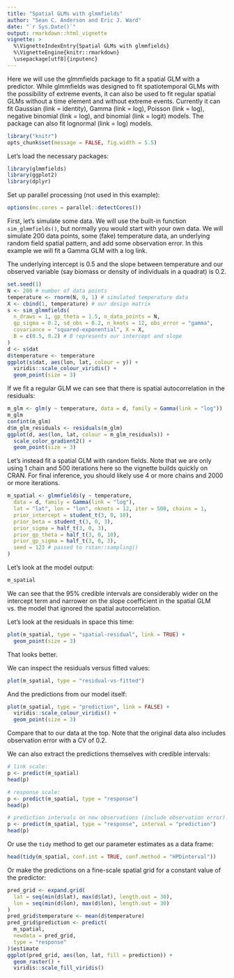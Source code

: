 ```yaml
---
title: "Spatial GLMs with glmmfields"
author: "Sean C. Anderson and Eric J. Ward"
date: "`r Sys.Date()`"
output: rmarkdown::html_vignette
vignette: >
  %\VignetteIndexEntry{Spatial GLMs with glmmfields}
  %\VignetteEngine{knitr::rmarkdown}
  \usepackage[utf8]{inputenc}
---
```


Here we will use the glmmfields package to fit a spatial GLM with a predictor. While glmmfields was designed to fit spatiotemporal GLMs with the possibility of extreme events, it can also be used to fit regular spatial GLMs without a time element and without extreme events. Currently it can fit Gaussian (link = identity), Gamma (link = log), Poisson (link = log), negative binomial (link = log), and binomial (link = logit) models. The package can also fit lognormal (link = log) models.
  
```r
library("knitr")
opts_chunk$set(message = FALSE, fig.width = 5.5)
```

Let's load the necessary packages:

```r
library(glmmfields)
library(ggplot2)
library(dplyr)
```

Set up parallel processing (not used in this example):

```r
options(mc.cores = parallel::detectCores())
```

First, let's simulate some data. We will use the built-in function `sim_glmmfields()`, but normally you would start with your own data. We will simulate 200 data points, some (fake) temperature data, an underlying random field spatial pattern, and add some observation error. In this example we will fit a Gamma GLM with a log link.

The underlying intercept is 0.5 and the slope between temperature and our observed variable (say biomass or density of individuals in a quadrat) is 0.2.

```r
set.seed(1)
N <- 200 # number of data points
temperature <- rnorm(N, 0, 1) # simulated temperature data
X <- cbind(1, temperature) # our design matrix
s <- sim_glmmfields(
  n_draws = 1, gp_theta = 1.5, n_data_points = N,
  gp_sigma = 0.2, sd_obs = 0.2, n_knots = 12, obs_error = "gamma",
  covariance = "squared-exponential", X = X,
  B = c(0.5, 0.2) # B represents our intercept and slope
)
d <- s$dat
d$temperature <- temperature
ggplot(s$dat, aes(lon, lat, colour = y)) +
  viridis::scale_colour_viridis() +
  geom_point(size = 3)
```

If we fit a regular GLM we can see that there is spatial autocorrelation in the residuals:

```r
m_glm <- glm(y ~ temperature, data = d, family = Gamma(link = "log"))
m_glm
confint(m_glm)
d$m_glm_residuals <- residuals(m_glm)
ggplot(d, aes(lon, lat, colour = m_glm_residuals)) +
  scale_color_gradient2() +
  geom_point(size = 3)
```

Let's instead fit a spatial GLM with random fields. Note that we are only using 1 chain and 500 iterations here so the vignette builds quickly on CRAN. For final inference, you should likely use 4 or more chains and 2000 or more iterations.

```r
m_spatial <- glmmfields(y ~ temperature,
  data = d, family = Gamma(link = "log"),
  lat = "lat", lon = "lon", nknots = 12, iter = 500, chains = 1,
  prior_intercept = student_t(3, 0, 10),
  prior_beta = student_t(3, 0, 3),
  prior_sigma = half_t(3, 0, 3),
  prior_gp_theta = half_t(3, 0, 10),
  prior_gp_sigma = half_t(3, 0, 3),
  seed = 123 # passed to rstan::sampling()
)
```

Let's look at the model output:

```r
m_spatial
```

We can see that the 95% credible intervals are considerably wider on the intercept term and narrower on the slope coefficient in the spatial GLM vs. the model that ignored the spatial autocorrelation.

Let's look at the residuals in space this time:

```r
plot(m_spatial, type = "spatial-residual", link = TRUE) +
  geom_point(size = 3)
```

That looks better.

We can inspect the residuals versus fitted values:

```r
plot(m_spatial, type = "residual-vs-fitted")
```

And the predictions from our model itself:

```r
plot(m_spatial, type = "prediction", link = FALSE) +
  viridis::scale_colour_viridis() +
  geom_point(size = 3)
```

Compare that to our data at the top. Note that the original data also includes observation error with a CV of 0.2.

We can also extract the predictions themselves with credible intervals:

```r
# link scale:
p <- predict(m_spatial)
head(p)

# response scale:
p <- predict(m_spatial, type = "response")
head(p)

# prediction intervals on new observations (include observation error):
p <- predict(m_spatial, type = "response", interval = "prediction")
head(p)
```

Or use the `tidy` method to get our parameter estimates as a data frame:

```r
head(tidy(m_spatial, conf.int = TRUE, conf.method = "HPDinterval"))
```

Or make the predictions on a fine-scale spatial grid for a constant value of the predictor:

```r
pred_grid <- expand.grid(
  lat = seq(min(d$lat), max(d$lat), length.out = 30),
  lon = seq(min(d$lon), max(d$lon), length.out = 30)
)
pred_grid$temperature <- mean(d$temperature)
pred_grid$prediction <- predict(
  m_spatial,
  newdata = pred_grid,
  type = "response"
)$estimate
ggplot(pred_grid, aes(lon, lat, fill = prediction)) +
  geom_raster() +
  viridis::scale_fill_viridis()
```
